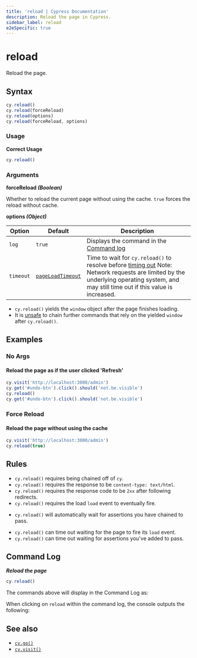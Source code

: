 ```yaml
---
title: 'reload | Cypress Documentation'
description: Reload the page in Cypress.
sidebar_label: reload
e2eSpecific: true
---
```


<ProductHeading product="app" />

# reload

Reload the page.

## Syntax

```javascript
cy.reload()
cy.reload(forceReload)
cy.reload(options)
cy.reload(forceReload, options)
```

### Usage

<Icon name="check-circle" color="green" /> **Correct Usage**

```javascript
cy.reload()
```

### Arguments

<Icon name="angle-right" /> **forceReload _(Boolean)_**

Whether to reload the current page without using the cache. `true` forces the
reload without cache.

<Icon name="angle-right" /> **options _(Object)_**

| Option    | Default                                                     | Description                                                                                                                                                                                        |
| --------- | ----------------------------------------------------------- | -------------------------------------------------------------------------------------------------------------------------------------------------------------------------------------------------- |
| `log`     | `true`                                                      | Displays the command in the [Command log](/app/core-concepts/open-mode#Command-Log)                                                                                                                |
| `timeout` | [`pageLoadTimeout`](/app/references/configuration#Timeouts) | Time to wait for `cy.reload()` to resolve before [timing out](#Timeouts) Note: Network requests are limited by the underlying operating system, and may still time out if this value is increased. |

<HeaderYields />

- `cy.reload()` yields the `window` object after the page finishes loading.
- It is [unsafe](/app/core-concepts/retry-ability#Only-queries-are-retried)
  to chain further commands that rely on the yielded `window` after
  `cy.reload()`.

## Examples

### No Args

#### Reload the page as if the user clicked 'Refresh'

```javascript
cy.visit('http://localhost:3000/admin')
cy.get('#undo-btn').click().should('not.be.visible')
cy.reload()
cy.get('#undo-btn').click().should('not.be.visible')
```

### Force Reload

#### Reload the page without using the cache

```javascript
cy.visit('http://localhost:3000/admin')
cy.reload(true)
```

## Rules

<HeaderRequirements />

- `cy.reload()` requires being chained off of `cy`.
- `cy.reload()` requires the response to be `content-type: text/html`.
- `cy.reload()` requires the response code to be `2xx` after following
  redirects.
- `cy.reload()` requires the load `load` event to eventually fire.

<HeaderAssertions />

- `cy.reload()` will automatically wait for assertions you have chained to pass.

<HeaderTimeouts />

- `cy.reload()` can time out waiting for the page to fire its `load` event.
- `cy.reload()` can time out waiting for assertions you've added to pass.

## Command Log

**_Reload the page_**

```javascript
cy.reload()
```

The commands above will display in the Command Log as:

<DocsImage
  src="/img/api/reload/test-page-after-reload-button.png"
  alt="Command Log reload"
/>

When clicking on `reload` within the command log, the console outputs the
following:

<DocsImage
  src="/img/api/reload/command-log-for-reload-cypress.png"
  alt="Console Log reload"
/>

## See also

- [`cy.go()`](/api/commands/go)
- [`cy.visit()`](/api/commands/visit)
